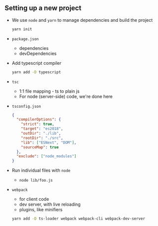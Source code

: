 ## Setting up a new project

- We use `node` and `yarn` to manage dependencies and build the project

  ```bash
  yarn init
  ```

- `package.json`
  - dependencies
  - devDependencies
- Add typescript compiler

  ```bash
  yarn add -D typescript
  ```

- `tsc`
  - 1:1 file mapping - ts to plain js
  - For node (server-side) code, we're done here
- `tsconfig.json`

  ```json
  {
    "compilerOptions": {
      "strict": true,
      "target": "es2018",
      "outDir": "./lib",
      "rootDir": "./src",
      "lib": ["ESNext", "DOM"],
      "sourceMap": true
    },
    "exclude": ["node_modules"]
  }
  ```

- Run individual files with `node`

  - `node lib/foo.js`

- `webpack`

  - for client code
  - dev server, with live reloading
  - plugins, like minifiers

  ```bash
  yarn add -D ts-loader webpack webpack-cli webpack-dev-server
  ```
